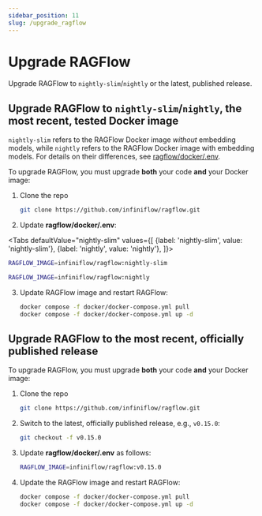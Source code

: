 ```yaml
---
sidebar_position: 11
slug: /upgrade_ragflow
---
```


# Upgrade RAGFlow

Upgrade RAGFlow to `nightly-slim`/`nightly` or the latest, published release.

## Upgrade RAGFlow to `nightly-slim`/`nightly`, the most recent, tested Docker image

`nightly-slim` refers to the RAGFlow Docker image *without* embedding models, while `nightly` refers to the RAGFlow Docker image with embedding models. For details on their differences, see [ragflow/docker/.env](https://github.com/infiniflow/ragflow/blob/main/docker/.env).

To upgrade RAGFlow, you must upgrade **both** your code **and** your Docker image:

1. Clone the repo

   ```bash
   git clone https://github.com/infiniflow/ragflow.git
   ```

2. Update **ragflow/docker/.env**:

<Tabs
  defaultValue="nightly-slim"
  values={[
    {label: 'nightly-slim', value: 'nightly-slim'},
    {label: 'nightly', value: 'nightly'},
  ]}>
  <TabItem value="nightly-slim">

```bash
RAGFLOW_IMAGE=infiniflow/ragflow:nightly-slim
```

  </TabItem>
  <TabItem value="nightly">

```bash
RAGFLOW_IMAGE=infiniflow/ragflow:nightly
```

  </TabItem>
</Tabs>

3. Update RAGFlow image and restart RAGFlow:

   ```bash
   docker compose -f docker/docker-compose.yml pull
   docker compose -f docker/docker-compose.yml up -d
   ```

## Upgrade RAGFlow to the most recent, officially published release

To upgrade RAGFlow, you must upgrade **both** your code **and** your Docker image:

1. Clone the repo

   ```bash
   git clone https://github.com/infiniflow/ragflow.git
   ```

2. Switch to the latest, officially published release, e.g., `v0.15.0`:

   ```bash
   git checkout -f v0.15.0
   ```

3. Update **ragflow/docker/.env** as follows:

   ```bash
   RAGFLOW_IMAGE=infiniflow/ragflow:v0.15.0
   ```

4. Update the RAGFlow image and restart RAGFlow:

   ```bash
   docker compose -f docker/docker-compose.yml pull
   docker compose -f docker/docker-compose.yml up -d
   ```